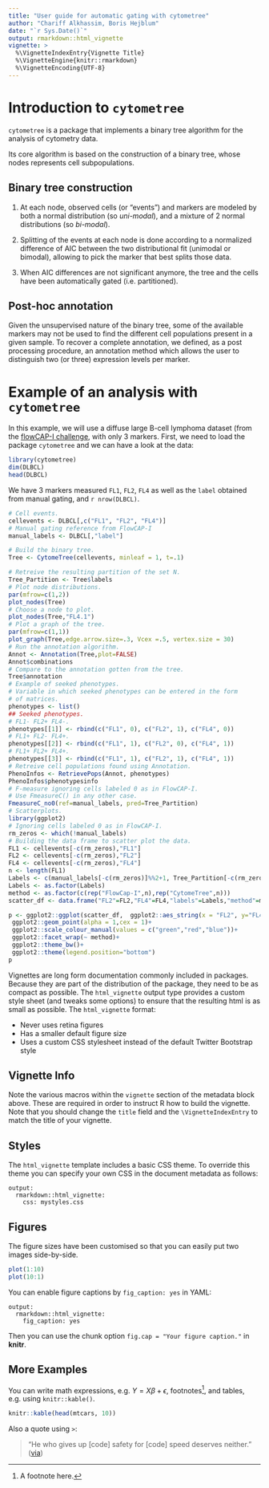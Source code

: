 ```yaml
---
title: "User guide for automatic gating with cytometree"
author: "Chariff Alkhassim, Boris Hejblum"
date: "`r Sys.Date()`"
output: rmarkdown::html_vignette
vignette: >
  %\VignetteIndexEntry{Vignette Title}
  %\VignetteEngine{knitr::rmarkdown}
  %\VignetteEncoding{UTF-8}
---
```



# Introduction to `cytometree`

`cytometree` is a package that implements a binary tree algorithm for the analysis of cytometry data.

Its core algorithm is based on the construction of a binary tree, whose nodes represents 
cell subpopulations.

## Binary tree construction

1. At each node, observed cells (or "events") and markers are modeled by both a normal distribution (so *uni-modal*), and a mixture of 2 normal distributions (so *bi-modal*).

2. Splitting of the events at each node is done according to a normalized difference of AIC between 
the two distributional fit (unimodal or bimodal), allowing to pick the marker that best splits those data.

3. When AIC differences are not significant anymore, the tree and the cells have been automatically gated (i.e. partitioned). 

## Post-hoc annotation

Given the unsupervised nature of the binary tree, some of the available markers may not be used to find the different cell populations present in a given sample. To recover a complete annotation, we defined, as a post processing procedure, an annotation method which allows the user to distinguish two (or three) expression levels per marker.


# Example of an analysis with `cytometree`

In this example, we will use a diffuse large B-cell lymphoma dataset (from the [flowCAP-I challenge](http://flowcap.flowsite.org/), with only 3 markers. First, we need to load the package `cytometree` and we can have a look at the data:

```r
library(cytometree)
dim(DLBCL)
head(DLBCL)
```
We have 3 markers measured `FL1`, `FL2`, `FL4` as well as the `label` obtained from manual gating, and `r nrow(DLBCL)`.

```r
# Cell events.
cellevents <- DLBCL[,c("FL1", "FL2", "FL4")]
# Manual gating reference from FlowCAP-I
manual_labels <- DLBCL[,"label"]
```


```r
# Build the binary tree.
Tree <- CytomeTree(cellevents, minleaf = 1, t=.1)

# Retreive the resulting partition of the set N.
Tree_Partition <- Tree$labels
# Plot node distributions.
par(mfrow=c(1,2))
plot_nodes(Tree)
# Choose a node to plot.
plot_nodes(Tree,"FL4.1")
# Plot a graph of the tree.
par(mfrow=c(1,1))
plot_graph(Tree,edge.arrow.size=.3, Vcex =.5, vertex.size = 30)
# Run the annotation algorithm.
Annot <- Annotation(Tree,plot=FALSE)
Annot$combinations
# Compare to the annotation gotten from the tree.
Tree$annotation
# Example of seeked phenotypes.
# Variable in which seeked phenotypes can be entered in the form
# of matrices.
phenotypes <- list()
## Seeked phenotypes.
# FL1- FL2+ FL4-.
phenotypes[[1]] <- rbind(c("FL1", 0), c("FL2", 1), c("FL4", 0))
# FL1+ FL2- FL4+.
phenotypes[[2]] <- rbind(c("FL1", 1), c("FL2", 0), c("FL4", 1))
# FL1+ FL2+ FL4+.
phenotypes[[3]] <- rbind(c("FL1", 1), c("FL2", 1), c("FL4", 1))
# Retreive cell populations found using Annotation.
PhenoInfos <- RetrievePops(Annot, phenotypes)
PhenoInfos$phenotypesinfo
# F-measure ignoring cells labeled 0 as in FlowCAP-I.
# Use FmeasureC() in any other case.
FmeasureC_no0(ref=manual_labels, pred=Tree_Partition)
# Scatterplots.
library(ggplot2)
# Ignoring cells labeled 0 as in FlowCAP-I.
rm_zeros <- which(!manual_labels)
# Building the data frame to scatter plot the data.
FL1 <- cellevents[-c(rm_zeros),"FL1"]
FL2 <- cellevents[-c(rm_zeros),"FL2"]
FL4 <- cellevents[-c(rm_zeros),"FL4"]
n <- length(FL1)
Labels <- c(manual_labels[-c(rm_zeros)]%%2+1, Tree_Partition[-c(rm_zeros)])
Labels <- as.factor(Labels)
method <- as.factor(c(rep("FlowCap-I",n),rep("CytomeTree",n)))
scatter_df <- data.frame("FL2"=FL2,"FL4"=FL4,"labels"=Labels,"method"=method)

p <- ggplot2::ggplot(scatter_df,  ggplot2::aes_string(x = "FL2", y="FL4",colour="labels"))+
 ggplot2::geom_point(alpha = 1,cex = 1)+
 ggplot2::scale_colour_manual(values = c("green","red","blue"))+
 ggplot2::facet_wrap(~ method)+
 ggplot2::theme_bw()+
 ggplot2::theme(legend.position="bottom")
p
```


Vignettes are long form documentation commonly included in packages. Because they are part of the distribution of the package, they need to be as compact as possible. The `html_vignette` output type provides a custom style sheet (and tweaks some options) to ensure that the resulting html is as small as possible. The `html_vignette` format:

- Never uses retina figures
- Has a smaller default figure size
- Uses a custom CSS stylesheet instead of the default Twitter Bootstrap style

## Vignette Info

Note the various macros within the `vignette` section of the metadata block above. These are required in order to instruct R how to build the vignette. Note that you should change the `title` field and the `\VignetteIndexEntry` to match the title of your vignette.

## Styles

The `html_vignette` template includes a basic CSS theme. To override this theme you can specify your own CSS in the document metadata as follows:

    output: 
      rmarkdown::html_vignette:
        css: mystyles.css

## Figures

The figure sizes have been customised so that you can easily put two images side-by-side. 

```r
plot(1:10)
plot(10:1)
```

You can enable figure captions by `fig_caption: yes` in YAML:

    output:
      rmarkdown::html_vignette:
        fig_caption: yes

Then you can use the chunk option `fig.cap = "Your figure caption."` in **knitr**.

## More Examples

You can write math expressions, e.g. $Y = X\beta + \epsilon$, footnotes^[A footnote here.], and tables, e.g. using `knitr::kable()`.

```r
knitr::kable(head(mtcars, 10))
```

Also a quote using `>`:

> "He who gives up [code] safety for [code] speed deserves neither."
([via](https://twitter.com/hadleywickham/status/504368538874703872))
